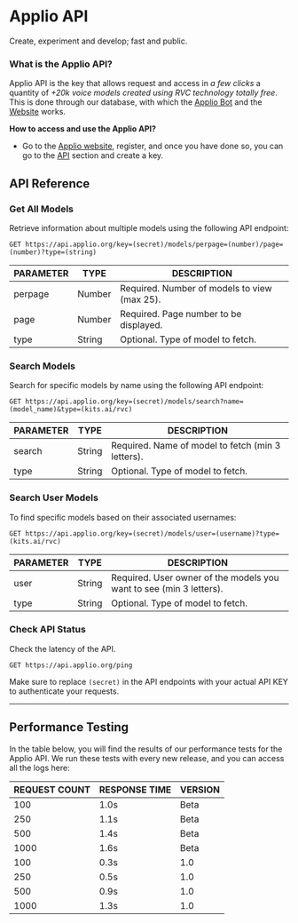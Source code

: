# Applio API

Create, experiment and develop; fast and public.

### What is the Applio API?

Applio API is the key that allows request and access in _a few clicks_ a quantity of _+20k voice models created using RVC technology totally free_. This is done through our database, with which the [Applio Bot](https://applio.org/bot) and the [Website](https://applio.org/models) works.

**How to access and use the Applio API?**

- Go to the [Applio website](https://applio.org/), register, and once you have done so, you can go to the [API](https://applio.org/api) section and create a key.

## API Reference

### Get All Models

Retrieve information about multiple models using the following API endpoint:

```http
GET https://api.applio.org/key=(secret)/models/perpage=(number)/page=(number)?type=(string)
```

| PARAMETER | TYPE   | DESCRIPTION                                  |
| --------- | ------ | -------------------------------------------- |
| perpage   | Number | Required. Number of models to view (max 25). |
| page      | Number | Required. Page number to be displayed.       |
| type      | String | Optional. Type of model to fetch.            |

### Search Models

Search for specific models by name using the following API endpoint:

```http
GET https://api.applio.org/key=(secret)/models/search?name=(model_name)&type=(kits.ai/rvc)
```

| PARAMETER | TYPE   | DESCRIPTION                                       |
| --------- | ------ | ------------------------------------------------- |
| search    | String | Required. Name of model to fetch (min 3 letters). |
| type      | String | Optional. Type of model to fetch.                 |

### Search User Models

To find specific models based on their associated usernames:

```http
GET https://api.applio.org/key=(secret)/models/user=(username)?type=(kits.ai/rvc)
```

| PARAMETER | TYPE   | DESCRIPTION                                                         |
| --------- | ------ | ------------------------------------------------------------------- |
| user      | String | Required. User owner of the models you want to see (min 3 letters). |
| type      | String | Optional. Type of model to fetch.                                   |

### Check API Status

Check the latency of the API.

```http
GET https://api.applio.org/ping
```

Make sure to replace `(secret)` in the API endpoints with your actual API KEY to authenticate your requests.

---

## Performance Testing

In the table below, you will find the results of our performance tests for the Applio API. We run these tests with every new release, and you can access all the logs here:

| REQUEST COUNT | RESPONSE TIME | VERSION |
| ------------- | ------------- | ------- |
| 100           | 1.0s          | Beta    |
| 250           | 1.1s          | Beta    |
| 500           | 1.4s          | Beta    |
| 1000          | 1.6s          | Beta    |
| 100           | 0.3s          | 1.0     |
| 250           | 0.5s          | 1.0     |
| 500           | 0.9s          | 1.0     |
| 1000          | 1.3s          | 1.0     |
